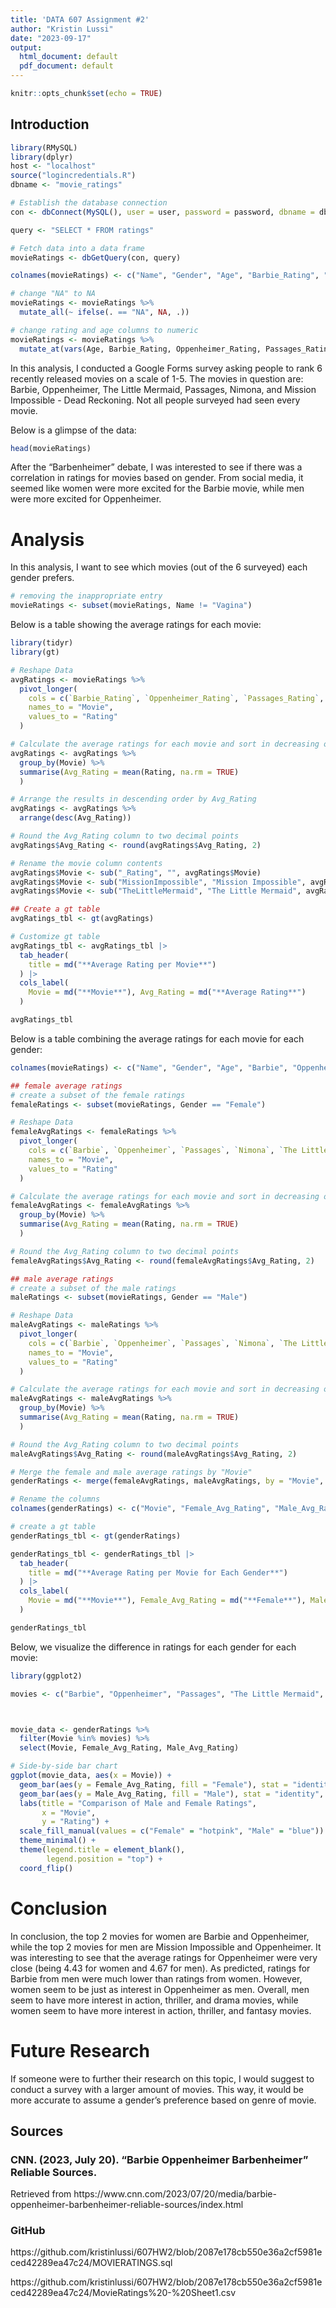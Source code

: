 ```yaml
---
title: 'DATA 607 Assignment #2'
author: "Kristin Lussi"
date: "2023-09-17"
output:
  html_document: default
  pdf_document: default
---
```


```r
knitr::opts_chunk$set(echo = TRUE)
```

## Introduction

```r
library(RMySQL)
library(dplyr)
host <- "localhost"
source("logincredentials.R")
dbname <- "movie_ratings"

# Establish the database connection
con <- dbConnect(MySQL(), user = user, password = password, dbname = dbname, host = host)

query <- "SELECT * FROM ratings"

# Fetch data into a data frame
movieRatings <- dbGetQuery(con, query)

colnames(movieRatings) <- c("Name", "Gender", "Age", "Barbie_Rating", "Oppenheimer_Rating", "Passages_Rating", "Nimona_Rating", "TheLittleMermaid_Rating", "MissionImpossible_Rating")

# change "NA" to NA
movieRatings <- movieRatings %>%
  mutate_all(~ ifelse(. == "NA", NA, .))

# change rating and age columns to numeric
movieRatings <- movieRatings %>%
  mutate_at(vars(Age, Barbie_Rating, Oppenheimer_Rating, Passages_Rating, Nimona_Rating, TheLittleMermaid_Rating, MissionImpossible_Rating), as.numeric)

```

In this analysis, I conducted a Google Forms survey asking people to rank 6 recently released movies on a scale of 1-5. The movies in question are: Barbie, Oppenheimer, The Little Mermaid, Passages, Nimona, and Mission Impossible - Dead Reckoning. Not all people surveyed had seen every movie. 

Below is a glimpse of the data: 
```r
head(movieRatings)
```

After the "Barbenheimer" debate, I was interested to see if there was a correlation in ratings for movies based on gender. From social media, it seemed like women were more excited for the Barbie movie, while men were more excited for Oppenheimer. 

# Analysis

In this analysis, I want to see which movies (out of the 6 surveyed) each gender prefers. 

```r
# removing the inappropriate entry
movieRatings <- subset(movieRatings, Name != "Vagina")
```

Below is a table showing the average ratings for each movie:
```r
library(tidyr)
library(gt)

# Reshape Data
avgRatings <- movieRatings %>%
  pivot_longer(
    cols = c(`Barbie_Rating`, `Oppenheimer_Rating`, `Passages_Rating`, `Nimona_Rating`, `TheLittleMermaid_Rating`, `MissionImpossible_Rating`),
    names_to = "Movie",
    values_to = "Rating"
  )

# Calculate the average ratings for each movie and sort in decreasing order
avgRatings <- avgRatings %>%
  group_by(Movie) %>%
  summarise(Avg_Rating = mean(Rating, na.rm = TRUE) 
  )

# Arrange the results in descending order by Avg_Rating
avgRatings <- avgRatings %>%
  arrange(desc(Avg_Rating))

# Round the Avg_Rating column to two decimal points
avgRatings$Avg_Rating <- round(avgRatings$Avg_Rating, 2)

# Rename the movie column contents
avgRatings$Movie <- sub("_Rating", "", avgRatings$Movie)
avgRatings$Movie <- sub("MissionImpossible", "Mission Impossible", avgRatings$Movie)
avgRatings$Movie <- sub("TheLittleMermaid", "The Little Mermaid", avgRatings$Movie)

## Create a gt table
avgRatings_tbl <- gt(avgRatings)

# Customize gt table
avgRatings_tbl <- avgRatings_tbl |>
  tab_header(
    title = md("**Average Rating per Movie**")
  ) |>
  cols_label(
    Movie = md("**Movie**"), Avg_Rating = md("**Average Rating**")
  ) 

avgRatings_tbl
```

Below is a table combining the average ratings for each movie for each gender:
```r

colnames(movieRatings) <- c("Name", "Gender", "Age", "Barbie", "Oppenheimer", "Passages", "Nimona", "The Little Mermaid", "Mission Impossible")

## female average ratings
# create a subset of the female ratings
femaleRatings <- subset(movieRatings, Gender == "Female")

# Reshape Data
femaleAvgRatings <- femaleRatings %>%
  pivot_longer(
    cols = c(`Barbie`, `Oppenheimer`, `Passages`, `Nimona`, `The Little Mermaid`, `Mission Impossible`),
    names_to = "Movie",
    values_to = "Rating"
  )

# Calculate the average ratings for each movie and sort in decreasing order
femaleAvgRatings <- femaleAvgRatings %>%
  group_by(Movie) %>%
  summarise(Avg_Rating = mean(Rating, na.rm = TRUE) 
  )

# Round the Avg_Rating column to two decimal points
femaleAvgRatings$Avg_Rating <- round(femaleAvgRatings$Avg_Rating, 2)

## male average ratings
# create a subset of the male ratings
maleRatings <- subset(movieRatings, Gender == "Male")

# Reshape Data
maleAvgRatings <- maleRatings %>%
  pivot_longer(
    cols = c(`Barbie`, `Oppenheimer`, `Passages`, `Nimona`, `The Little Mermaid`, `Mission Impossible`),
    names_to = "Movie",
    values_to = "Rating"
  )

# Calculate the average ratings for each movie and sort in decreasing order
maleAvgRatings <- maleAvgRatings %>%
  group_by(Movie) %>%
  summarise(Avg_Rating = mean(Rating, na.rm = TRUE) 
  )

# Round the Avg_Rating column to two decimal points
maleAvgRatings$Avg_Rating <- round(maleAvgRatings$Avg_Rating, 2)

# Merge the female and male average ratings by "Movie"
genderRatings <- merge(femaleAvgRatings, maleAvgRatings, by = "Movie", all = TRUE)

# Rename the columns
colnames(genderRatings) <- c("Movie", "Female_Avg_Rating", "Male_Avg_Rating")

# create a gt table
genderRatings_tbl <- gt(genderRatings)

genderRatings_tbl <- genderRatings_tbl |>
  tab_header(
    title = md("**Average Rating per Movie for Each Gender**")
  ) |>
  cols_label(
    Movie = md("**Movie**"), Female_Avg_Rating = md("**Female**"), Male_Avg_Rating = md("**Male**")
  ) 

genderRatings_tbl
```

Below, we visualize the difference in ratings for each gender for each movie:
```r
library(ggplot2)

movies <- c("Barbie", "Oppenheimer", "Passages", "The Little Mermaid", "Nimona", "Mission Impossible")



movie_data <- genderRatings %>%
  filter(Movie %in% movies) %>%
  select(Movie, Female_Avg_Rating, Male_Avg_Rating)

# Side-by-side bar chart
ggplot(movie_data, aes(x = Movie)) +
  geom_bar(aes(y = Female_Avg_Rating, fill = "Female"), stat = "identity", position = "dodge", alpha = 0.75, color="hotpink") +
  geom_bar(aes(y = Male_Avg_Rating, fill = "Male"), stat = "identity", position = "dodge", alpha = 0.5, color = "blue") +
  labs(title = "Comparison of Male and Female Ratings",
       x = "Movie",
       y = "Rating") +
  scale_fill_manual(values = c("Female" = "hotpink", "Male" = "blue")) +
  theme_minimal() +
  theme(legend.title = element_blank(),
        legend.position = "top") +
  coord_flip()


```

# Conclusion

In conclusion, the top 2 movies for women are Barbie and Oppenheimer, while the top 2 movies for men are Mission Impossible and Oppenheimer. It was interesting to see that the average ratings for Oppenheimer were very close (being 4.43 for women and 4.67 for men). As predicted, ratings for Barbie from men were much lower than ratings from women. However, women seem to be just as interest in Oppenheimer as men. Overall, men seem to have more interest in action, thriller, and drama movies, while women seem to have more interest in action, thriller, and fantasy movies. 

# Future Research

If someone were to further their research on this topic, I would suggest to conduct a survey with a larger amount of movies. This way, it would be more accurate to assume a gender's preference based on genre of movie. 

## Sources

### CNN. (2023, July 20). "Barbie Oppenheimer Barbenheimer" Reliable Sources. 
Retrieved from https://www.cnn.com/2023/07/20/media/barbie-oppenheimer-barbenheimer-reliable-sources/index.html

### GitHub

https://github.com/kristinlussi/607HW2/blob/2087e178cb550e36a2cf5981eced42289ea47c24/MOVIERATINGS.sql

https://github.com/kristinlussi/607HW2/blob/2087e178cb550e36a2cf5981eced42289ea47c24/MovieRatings%20-%20Sheet1.csv
